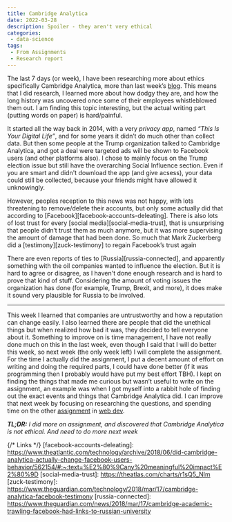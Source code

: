 ```yaml
---
title: Cambridge Analytica
date: 2022-03-28
description: Spoiler - they aren't very ethical 
categories: 
 - data-science 
tags: 
 - From Assignments
 - Research report
---
```


The last 7 days (or week), I have been researching more about ethics specifically Cambridge Analytica, more than last week’s [blog](/p/ethics-in-data). This means that I did research, I learned more about how dodgy they are, and how the long history was uncovered once some of their employees whistleblowed them out. I am finding this topic interesting, but the actual writing part (putting words on paper) is hard/painful.

It started all the way back in 2014, with a very *privacy app*, named *“This Is Your Digital Life”*, and for some years it didn’t do much other than collect data. But then some people at the Trump organization talked to Cambridge Analytica, and got a deal were targeted ads will be shown to Facebook users (and other platforms also). I chose to mainly focus on the Trump election issue but still have the overarching Social Influence section. Even if you are smart and didn't download the app (and give acsess), your data could still be collected, because your friends might have allowed it unknowingly.

However, peoples reception to this news was not happy, with lots threatening to remove/delete their accounts, but only some actually did that according to [Facebook][facebook-accounts-deleating]. There is also lots of lost trust for every [social media][social-media-trust], that is unsurprising that people didn’t trust them as much anymore, but it was more supervising the amount of damage that had been done. So much that Mark Zuckerberg did a [testimony][zuck-testimony] to regain Facebook’s trust again

There are even reports of ties to [Russia][russia-connected], and apparently something with the oil companies wanted to influence the election. But it is hard to agree or disagree, as I haven't done enough research and is hard to prove that kind of stuff. Considering the amount of voting issues the organization has done (for example, Trump, Brexit, and more), it does make it sound very plausible for Russia to be involved.

---

This week I learned that companies are untrustworthy and how a reputation can change easily. I also learned there are people that did the unethical things but when realized how bad it was, they decided to tell everyone about it. Something to improve on is time management, I have not really done much on this in the last week, even though I said that I will do better this week, so next week (the only week left) I will complete the assignment. For the time I actually did the assignment, I put a decent amount of effort on writing and doing the required parts, I could have done better (if it was programming then I probably would have put my best effort TBH). I kept on finding the things that made me curious but wasn’t useful to write on the assignment, an example was when I got myself into a rabbit hole of finding out the exact events and things that Cambridge Analytica did. I can improve that next week by focusing on researching the questions, and spending time on the other [assignment](/p/more-about-w3c) in [web dev](/p/../categories/web-dev).

_**TL;DR:** I did more on assignment, and discovered that Cambridge Analytica is not ethical. And need to do more next week_

{/* Links */}
[facebook-accounts-deleating]: https://www.theatlantic.com/technology/archive/2018/06/did-cambridge-analytica-actually-change-facebook-users-behavior/562154/#:~:text=%E2%80%9Cany%20meaningful%20impact%E2%80%9D
[social-media-trust]: https://theatlas.com/charts/r1sQ5_Nlm
[zuck-testimony]: https://www.theguardian.com/technology/2018/mar/17/cambridge-analytica-facebook-testimony
[russia-connected]: https://www.theguardian.com/news/2018/mar/17/cambridge-academic-trawling-facebook-had-links-to-russian-university
